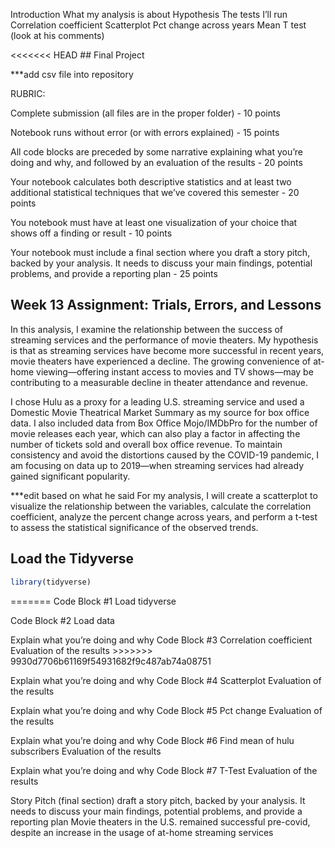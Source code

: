 Introduction 
What my analysis is about
Hypothesis
The tests I’ll run 
Correlation coefficient 
Scatterplot
Pct change across years
Mean 
T test (look at his comments)

<<<<<<< HEAD
## Final Project

***add csv file into repository

RUBRIC:

Complete submission (all files are in the proper folder) - 10 points

Notebook runs without error (or with errors explained) - 15 points

All code blocks are preceded by some narrative explaining what you're doing and why, and followed by an evaluation of the results - 20 points

Your notebook calculates both descriptive statistics and at least two additional statistical techniques that we've covered this semester - 20 points

You notebook must have at least one visualization of your choice that shows off a finding or result - 10 points

Your notebook must include a final section where you draft a story pitch, backed by your analysis. It needs to discuss your main findings, potential problems, and provide a reporting plan - 25 points

## Week 13 Assignment: Trials, Errors, and Lessons

In this analysis, I examine the relationship between the success of streaming services and the performance of movie theaters. My hypothesis is that as streaming services have become more successful in recent years, movie theaters have experienced a decline. The growing convenience of at-home viewing—offering instant access to movies and TV shows—may be contributing to a measurable decline in theater attendance and revenue.

I chose Hulu as a proxy for a leading U.S. streaming service and used a Domestic Movie Theatrical Market Summary as my source for box office data. I also included data from Box Office Mojo/IMDbPro for the number of movie releases each year, which can also play a factor in affecting the number of tickets sold and overall box office revenue. To maintain consistency and avoid the distortions caused by the COVID-19 pandemic, I am focusing on data up to 2019—when streaming services had already gained significant popularity.

***edit based on what he said
For my analysis, I will create a scatterplot to visualize the relationship between the variables, calculate the correlation coefficient, analyze the percent change across years, and perform a t-test to assess the statistical significance of the observed trends.

## Load the Tidyverse
```r
library(tidyverse)
```
=======
Code Block #1
Load tidyverse

Code Block #2
Load data 

Explain what you're doing and why
Code Block #3
Correlation coefficient 
Evaluation of the results
>>>>>>> 9930d7706b61169f54931682f9c487ab74a08751


Explain what you're doing and why
Code Block #4
Scatterplot 
Evaluation of the results


Explain what you're doing and why
Code Block #5
Pct change
Evaluation of the results


Explain what you're doing and why
Code Block #6
Find mean of hulu subscribers
Evaluation of the results


Explain what you're doing and why
Code Block #7
T-Test
Evaluation of the results


Story Pitch (final section)
draft a story pitch, backed by your analysis. It needs to discuss your main findings, potential problems, and provide a reporting plan
Movie theaters in the U.S. remained successful pre-covid, despite an increase in the usage of at-home streaming services
